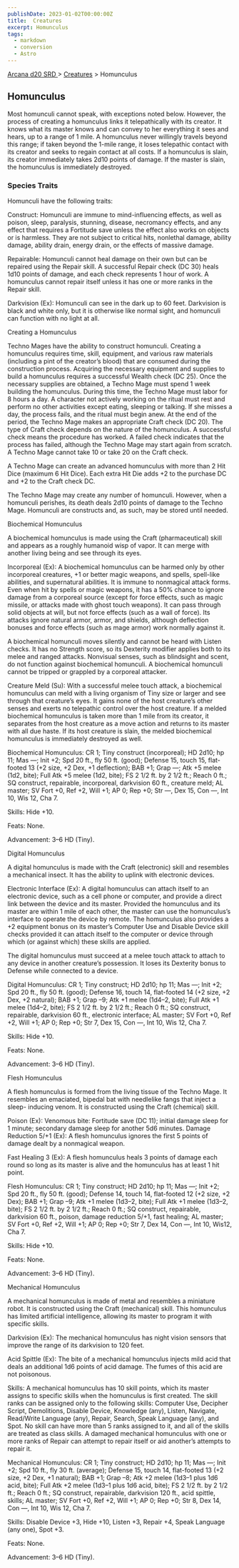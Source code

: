```yaml
---
publishDate: 2023-01-02T00:00:00Z
title:  Creatures
excerpt: Homunculus
tags:
  - markdown
  - conversion
  - Astro
---
```


[ Arcana d20 SRD ](/#arcanaD20) > [ Creatures](arcana-d20-srd-creatures-index) > Homunculus

##  Homunculus

Most homunculi cannot speak, with exceptions noted below. However, the process
of creating a homunculus links it telepathically with its creator. It knows
what its master knows and can convey to her everything it sees and hears, up
to a range of 1 mile. A homunculus never willingly travels beyond this range;
if taken beyond the 1-mile range, it loses telepathic contact with its creator
and seeks to regain contact at all costs. If a homunculus is slain, its
creator immediately takes 2d10 points of damage. If the master is slain, the
homunculus is immediately destroyed.

###  Species Traits

Homunculi have the following traits:

Construct: Homunculi are immune to mind-influencing effects, as well as
poison, sleep, paralysis, stunning, disease, necromancy effects, and any
effect that requires a Fortitude save unless the effect also works on objects
or is harmless. They are not subject to critical hits, nonlethal damage,
ability damage, ability drain, energy drain, or the effects of massive damage.

Repairable: Homunculi cannot heal damage on their own but can be repaired
using the Repair skill. A successful Repair check (DC 30) heals 1d10 points of
damage, and each check represents 1 hour of work. A homunculus cannot repair
itself unless it has one or more ranks in the Repair skill.

Darkvision (Ex): Homunculi can see in the dark up to 60 feet. Darkvision is
black and white only, but it is otherwise like normal sight, and homunculi can
function with no light at all.

Creating a Homunculus

Techno Mages have the ability to construct homunculi. Creating a homunculus
requires time, skill, equipment, and various raw materials (including a pint
of the creator’s blood) that are consumed during the construction process.
Acquiring the necessary equipment and supplies to build a homunculus requires
a successful Wealth check (DC 25). Once the necessary supplies are obtained, a
Techno Mage must spend 1 week building the homunculus. During this time, the
Techno Mage must labor for 8 hours a day. A character not actively working on
the ritual must rest and perform no other activities except eating, sleeping
or talking. If she misses a day, the process fails, and the ritual must begin
anew. At the end of the period, the Techno Mage makes an appropriate Craft
check (DC 20). The type of Craft check depends on the nature of the
homunculus. A successful check means the procedure has worked. A failed check
indicates that the process has failed, although the Techno Mage may start
again from scratch. A Techno Mage cannot take 10 or take 20 on the Craft
check.

A Techno Mage can create an advanced homunculus with more than 2 Hit Dice
(maximum 6 Hit Dice). Each extra Hit Die adds +2 to the purchase DC and +2 to
the Craft check DC.

The Techno Mage may create any number of homunculi. However, when a homunculi
perishes, its death deals 2d10 points of damage to the Techno Mage. Homunculi
are constructs and, as such, may be stored until needed.

Biochemical Homunculus

A biochemical homunculus is made using the Craft (pharmaceutical) skill and
appears as a roughly humanoid wisp of vapor. It can merge with another living
being and see through its eyes.

Incorporeal (Ex): A biochemical homunculus can be harmed only by other
incorporeal creatures, +1 or better magic weapons, and spells, spell-like
abilities, and supernatural abilities. It is immune to nonmagical attack
forms. Even when hit by spells or magic weapons, it has a 50% chance to ignore
damage from a corporeal source (except for force effects, such as magic
missile, or attacks made with ghost touch weapons). It can pass through solid
objects at will, but not force effects (such as a wall of force). Its attacks
ignore natural armor, armor, and shields, although deflection bonuses and
force effects (such as mage armor) work normally against it.

A biochemical homunculi moves silently and cannot be heard with Listen checks.
It has no Strength score, so its Dexterity modifier applies both to its melee
and ranged attacks. Nonvisual senses, such as blindsight and scent, do not
function against biochemical homunculi. A biochemical homunculi cannot be
tripped or grappled by a corporeal attacker.

Creature Meld (Su): With a successful melee touch attack, a biochemical
homunculus can meld with a living organism of Tiny size or larger and see
through that creature’s eyes. It gains none of the host creature’s other
senses and exerts no telepathic control over the host creature. If a melded
biochemical homunculus is taken more than 1 mile from its creator, it
separates from the host creature as a move action and returns to its master
with all due haste. If its host creature is slain, the melded biochemical
homunculus is immediately destroyed as well.

Biochemical Homunculus: CR 1; Tiny construct (incorporeal); HD 2d10; hp 11;
Mas —; Init +2; Spd 20 ft., fly 50 ft. (good); Defense 15, touch 15, flat-
footed 13 (+2 size, +2 Dex, +1 deflection); BAB +1; Grap —; Atk +5 melee (1d2,
bite); Full Atk +5 melee (1d2, bite); FS 2 1/2 ft. by 2 1/2 ft.; Reach 0 ft.;
SQ construct, repairable, incorporeal, darkvision 60 ft., creature meld; AL
master; SV Fort +0, Ref +2, Will +1; AP 0; Rep +0; Str —, Dex 15, Con —, Int
10, Wis 12, Cha 7.

Skills: Hide +10.

Feats: None.

Advancement: 3–6 HD (Tiny).

Digital Homunculus

A digital homunculus is made with the Craft (electronic) skill and resembles a
mechanical insect. It has the ability to uplink with electronic devices.

Electronic Interface (Ex): A digital homunculus can attach itself to an
electronic device, such as a cell phone or computer, and provide a direct link
between the device and its master. Provided the homunculus and its master are
within 1 mile of each other, the master can use the homunculus’s interface to
operate the device by remote. The homunculus also provides a +2 equipment
bonus on its master’s Computer Use and Disable Device skill checks provided it
can attach itself to the computer or device through which (or against which)
these skills are applied.

The digital homunculus must succeed at a melee touch attack to attach to any
device in another creature’s possession. It loses its Dexterity bonus to
Defense while connected to a device.

Digital Homunculus: CR 1; Tiny construct; HD 2d10; hp 11; Mas —; Init +2; Spd
20 ft., fly 50 ft. (good); Defense 16, touch 14, flat-footed 14 (+2 size, +2
Dex, +2 natural); BAB +1; Grap –9; Atk +1 melee (1d4–2, bite); Full Atk +1
melee (1d4–2, bite); FS 2 1/2 ft. by 2 1/2 ft.; Reach 0 ft.; SQ construct,
repairable, darkvision 60 ft., electronic interface; AL master; SV Fort +0,
Ref +2, Will +1; AP 0; Rep +0; Str 7, Dex 15, Con —, Int 10, Wis 12, Cha 7.

Skills: Hide +10.

Feats: None.

Advancement: 3–6 HD (Tiny).

Flesh Homunculus

A flesh homunculus is formed from the living tissue of the Techno Mage. It
resembles an emaciated, bipedal bat with needlelike fangs that inject a sleep-
inducing venom. It is constructed using the Craft (chemical) skill.

Poison (Ex): Venomous bite: Fortitude save (DC 11); initial damage sleep for 1
minute; secondary damage sleep for another 5d6 minutes. Damage Reduction 5/+1
(Ex): A flesh homunculus ignores the first 5 points of damage dealt by a
nonmagical weapon.

Fast Healing 3 (Ex): A flesh homunculus heals 3 points of damage each round so
long as its master is alive and the homunculus has at least 1 hit point.

Flesh Homunculus: CR 1; Tiny construct; HD 2d10; hp 11; Mas —; Init +2; Spd 20
ft., fly 50 ft. (good); Defense 14, touch 14, flat-footed 12 (+2 size, +2
Dex); BAB +1; Grap –9; Atk +1 melee (1d3–2, bite); Full Atk +1 melee (1d3–2,
bite); FS 2 1/2 ft. by 2 1/2 ft.; Reach 0 ft.; SQ construct, repairable,
darkvision 60 ft., poison, damage reduction 5/+1, fast healing; AL master; SV
Fort +0, Ref +2, Will +1; AP 0; Rep +0; Str 7, Dex 14, Con —, Int 10, Wis12,
Cha 7.

Skills: Hide +10.

Feats: None.

Advancement: 3–6 HD (Tiny).

Mechanical Homunculus

A mechanical homunculus is made of metal and resembles a miniature robot. It
is constructed using the Craft (mechanical) skill. This homunculus has limited
artificial intelligence, allowing its master to program it with specific
skills.

Darkvision (Ex): The mechanical homunculus has night vision sensors that
improve the range of its darkvision to 120 feet.

Acid Spittle (Ex): The bite of a mechanical homunculus injects mild acid that
deals an additional 1d6 points of acid damage. The fumes of this acid are not
poisonous.

Skills: A mechanical homunculus has 10 skill points, which its master assigns
to specific skills when the homunculus is first created. The skill ranks can
be assigned only to the following skills: Computer Use, Decipher Script,
Demolitions, Disable Device, Knowledge (any), Listen, Navigate, Read/Write
Language (any), Repair, Search, Speak Language (any), and Spot. No skill can
have more than 5 ranks assigned to it, and all of the skills are treated as
class skills. A damaged mechanical homunculus with one or more ranks of Repair
can attempt to repair itself or aid another’s attempts to repair it.

Mechanical Homunculus: CR 1; Tiny construct; HD 2d10; hp 11; Mas —; Init +2;
Spd 10 ft., fly 30 ft. (average); Defense 15, touch 14, flat-footed 13 (+2
size, +2 Dex, +1 natural); BAB +1; Grap –8; Atk +2 melee (1d3–1 plus 1d6 acid,
bite); Full Atk +2 melee (1d3–1 plus 1d6 acid, bite); FS 2 1/2 ft. by 2 1/2
ft.; Reach 0 ft.; SQ construct, repairable, darkvision 120 ft., acid spittle,
skills; AL master; SV Fort +0, Ref +2, Will +1; AP 0; Rep +0; Str 8, Dex 14,
Con —, Int 10, Wis 12, Cha 7.

Skills: Disable Device +3, Hide +10, Listen +3, Repair +4, Speak Language (any
one), Spot +3.

Feats: None.

Advancement: 3–6 HD (Tiny).

